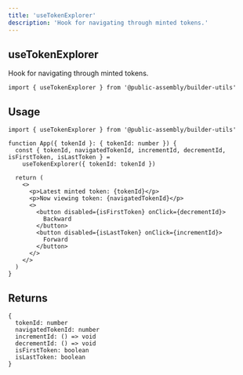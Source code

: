 ```yaml
---
title: 'useTokenExplorer'
description: 'Hook for navigating through minted tokens.'
---
```


## useTokenExplorer

Hook for navigating through minted tokens.

```tsx
import { useTokenExplorer } from '@public-assembly/builder-utils'
```

## Usage

```tsx
import { useTokenExplorer } from '@public-assembly/builder-utils'

function App({ tokenId }: { tokenId: number }) {
  const { tokenId, navigatedTokenId, incrementId, decrementId, isFirstToken, isLastToken } =
    useTokenExplorer({ tokenId: tokenId })

  return (
    <>
      <p>Latest minted token: {tokenId}</p>
      <p>Now viewing token: {navigatedTokenId}</p>
      <>
        <button disabled={isFirstToken} onClick={decrementId}>
          Backward
        </button>
        <button disabled={isLastToken} onClick={incrementId}>
          Forward
        </button>
      </>
    </>
  )
}
```

## Returns

```tsx
{
  tokenId: number
  navigatedTokenId: number
  incrementId: () => void
  decrementId: () => void
  isFirstToken: boolean
  isLastToken: boolean
}
```
